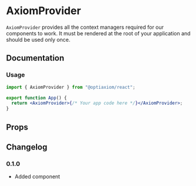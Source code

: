 # AxiomProvider

`AxiomProvider` provides all the context managers required for our components to work. It must be rendered at the root of your application and should be used only once.

## Documentation

### Usage

```jsx
import { AxiomProvider } from "@optiaxiom/react";

export function App() {
  return <AxiomProvider>{/* Your app code here */}</AxiomProvider>;
}
```

## Props

<ax-props-table component="AxiomProvider" extends={false} />

## Changelog

### 0.1.0

- Added component
